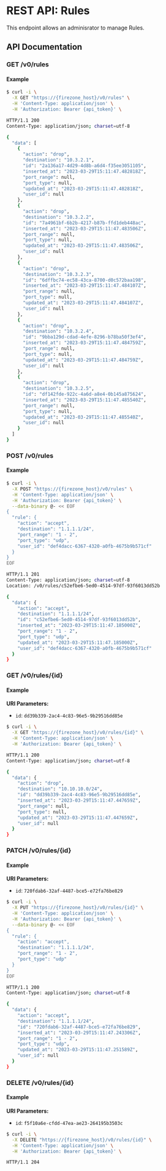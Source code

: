 # REST API: Rules

This endpoint allows an adminisrator to manage Rules.

## API Documentation

### GET /v0/rules

#### Example

```bash
$ curl -i \
  -X GET "https://{firezone_host}/v0/rules" \
  -H 'Content-Type: application/json' \
  -H 'Authorization: Bearer {api_token}' \

HTTP/1.1 200
Content-Type: application/json; charset=utf-8

{
  "data": [
    {
      "action": "drop",
      "destination": "10.3.2.1",
      "id": "2a136a17-4d29-4d8b-a6d4-f35ee3051105",
      "inserted_at": "2023-03-29T15:11:47.482818Z",
      "port_range": null,
      "port_type": null,
      "updated_at": "2023-03-29T15:11:47.482818Z",
      "user_id": null
    },
    {
      "action": "drop",
      "destination": "10.3.2.2",
      "id": "7a4961bf-6b2b-4217-b87b-ffd1deb448ac",
      "inserted_at": "2023-03-29T15:11:47.483506Z",
      "port_range": null,
      "port_type": null,
      "updated_at": "2023-03-29T15:11:47.483506Z",
      "user_id": null
    },
    {
      "action": "drop",
      "destination": "10.3.2.3",
      "id": "6dffbc74-ec58-43ca-8700-d0c572baa198",
      "inserted_at": "2023-03-29T15:11:47.484107Z",
      "port_range": null,
      "port_type": null,
      "updated_at": "2023-03-29T15:11:47.484107Z",
      "user_id": null
    },
    {
      "action": "drop",
      "destination": "10.3.2.4",
      "id": "9bba129d-cdad-4efe-8296-b78ba50f3ef4",
      "inserted_at": "2023-03-29T15:11:47.484759Z",
      "port_range": null,
      "port_type": null,
      "updated_at": "2023-03-29T15:11:47.484759Z",
      "user_id": null
    },
    {
      "action": "drop",
      "destination": "10.3.2.5",
      "id": "df142fde-922c-4a6d-a8e4-0b145a875624",
      "inserted_at": "2023-03-29T15:11:47.485540Z",
      "port_range": null,
      "port_type": null,
      "updated_at": "2023-03-29T15:11:47.485540Z",
      "user_id": null
    }
  ]
}
```

### POST /v0/rules

#### Example

```bash
$ curl -i \
  -X POST "https://{firezone_host}/v0/rules" \
  -H 'Content-Type: application/json' \
  -H 'Authorization: Bearer {api_token}' \
  --data-binary @- << EOF
{
  "rule": {
    "action": "accept",
    "destination": "1.1.1.1/24",
    "port_range": "1 - 2",
    "port_type": "udp",
    "user_id": "def4dacc-6367-4320-a0fb-4675b9b571cf"
  }
}
EOF

HTTP/1.1 201
Content-Type: application/json; charset=utf-8
Location: /v0/rules/c52efbe6-5ed0-4514-97df-93f6013dd52b

{
  "data": {
    "action": "accept",
    "destination": "1.1.1.1/24",
    "id": "c52efbe6-5ed0-4514-97df-93f6013dd52b",
    "inserted_at": "2023-03-29T15:11:47.185000Z",
    "port_range": "1 - 2",
    "port_type": "udp",
    "updated_at": "2023-03-29T15:11:47.185000Z",
    "user_id": "def4dacc-6367-4320-a0fb-4675b9b571cf"
  }
}
```

### GET /v0/rules/\{id\}

#### Example

**URI Parameters:**

- `id`: `dd39b339-2ac4-4c83-96e5-9b29516dd85e`

```bash
$ curl -i \
  -X GET "https://{firezone_host}/v0/rules/{id}" \
  -H 'Content-Type: application/json' \
  -H 'Authorization: Bearer {api_token}' \

HTTP/1.1 200
Content-Type: application/json; charset=utf-8

{
  "data": {
    "action": "drop",
    "destination": "10.10.10.0/24",
    "id": "dd39b339-2ac4-4c83-96e5-9b29516dd85e",
    "inserted_at": "2023-03-29T15:11:47.447659Z",
    "port_range": null,
    "port_type": null,
    "updated_at": "2023-03-29T15:11:47.447659Z",
    "user_id": null
  }
}
```

### PATCH /v0/rules/\{id\}

#### Example

**URI Parameters:**

- `id`: `720fdab6-32af-4487-bce5-e72fa76be829`

```bash
$ curl -i \
  -X PUT "https://{firezone_host}/v0/rules/{id}" \
  -H 'Content-Type: application/json' \
  -H 'Authorization: Bearer {api_token}' \
  --data-binary @- << EOF
{
  "rule": {
    "action": "accept",
    "destination": "1.1.1.1/24",
    "port_range": "1 - 2",
    "port_type": "udp"
  }
}
EOF

HTTP/1.1 200
Content-Type: application/json; charset=utf-8

{
  "data": {
    "action": "accept",
    "destination": "1.1.1.1/24",
    "id": "720fdab6-32af-4487-bce5-e72fa76be829",
    "inserted_at": "2023-03-29T15:11:47.243306Z",
    "port_range": "1 - 2",
    "port_type": "udp",
    "updated_at": "2023-03-29T15:11:47.251589Z",
    "user_id": null
  }
}
```

### DELETE /v0/rules/\{id\}

#### Example

**URI Parameters:**

- `id`: `f5f10a6e-cfdd-47ea-ae23-264195b3503c`

```bash
$ curl -i \
  -X DELETE "https://{firezone_host}/v0/rules/{id}" \
  -H 'Content-Type: application/json' \
  -H 'Authorization: Bearer {api_token}' \

HTTP/1.1 204
```
